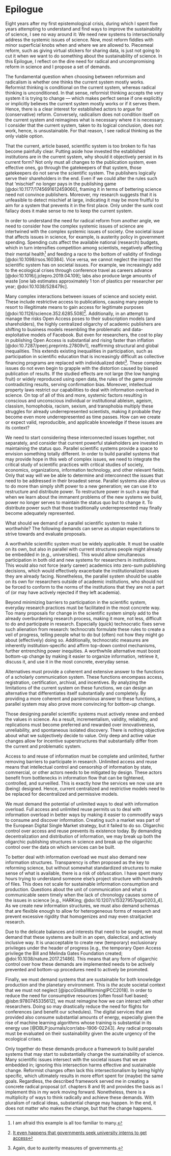 # Epilogue {-}

Eight years after my first epistemological crisis, during which I
spent five years attempting to understand and find ways to improve the
sustainability of science, I see no way around it: We need new systems
to intersectionally address the systemic issues of science. Now, most
reform fiddles with minor superficial knobs when and where we are
allowed to. Piecemeal reform, such as giving virtual stickers for
sharing data, is just not going to cut it when we want to do something
about the sustainability of science. In this Epilogue, I reflect on
the dire need for radical and uncompromising reform in science and I
propose a set of demands.

The fundamental question when choosing between reformism and
radicalism is whether one thinks the current system mostly
works. Reformist thinking is conditional on the current system,
whereas radical thinking is unconditioned. In that sense, reformist
thinking accepts the very system it is trying to change --- which
makes perfect sense if one explicitly or implicitly believes the
current system mostly works or if it serves them. Hence, there is a
clear interest for established actors to argue for (conservative)
reform. Conversely, radicalism does not condition itself on the
current system and reimagines what is necessary where it is
necessary. I consider that the current system, taken to its logical
conclusion, does not work, hence, is unsustainable. For that reason, I
see radical thinking as the only viable option.

That the current, article based, scientific system is too broken to
fix has become painfully clear. Putting aside how invested the
established institutions are in the current system, why should it
objectively persist in its current form? Not only must all changes to
the publication system, even effective ones, go through the
gatekeepers of that system, those gatekeepers do not serve the
scientific system. The publishers logically serve their
shareholders in the end. Even if we could alter the rules such that
'mischief' no longer pays in the publishing game
[@doi:10.1177/1745691612459060], framing it in terms of bettering
science need not convince publishers. Moreover, my research suggests
that it is unfeasible to detect mischief at large, indicating it may
be more fruitful to aim for a system that prevents it in the first
place. Only under the sunk cost fallacy does it make sense to me to
keep the current system.

In order to understand the need for radical reform from another angle,
we need to consider how the complex systemic issues of science are
intertwined with the complex systemic issues of society. One societal
issue that affects issues in science, for example, is austerity policy
in government spending. Spending cuts affect the available national
(research) budgets, which in turn intensifies competition among
scientists, negatively affecting their mental health^[I am afraid this
example is all too familiar to many.] and feeding a race to the bottom
of validity of findings [@doi:10.1098/rsos.160384]. Vice versa, we
cannot neglect the impact the scientific system has on societal
issues. For example, we increasingly add to the ecological crises
through conference travel as careers advance
[@doi:10.1016/j.jclepro.2019.04.109]; labs also produce large amounts
of waste [one lab estimates approximately 1 ton of plastics per
researcher per year; @doi:10.1038/528479c].

Many complex interactions between issues of science and society
exist. These include restrictive access to publications, causing many
people to resort to illegitimate means to gain access for legitimate
purposes [@doi:10.1126/science.352.6285.508]^[[It even happens that
governments seek university interns to get
access](https://therostrumblog.wordpress.com/2015/01/12/why-all-phd-students-should-do-a-policy-placement/)].
Additionally, in an attempt to manage the risks Open Access poses to
their subscription models (and shareholders), the highly centralized
oligarchy of academic publishers are shifting to business models
resembling the problematic and data-exploitative models of
Facebook. But even for researchers, the cost to play in publishing
Open Access is substantial and rising faster than inflation
[@doi:10.7287/peerj.preprints.27809v1], reaffirming structural and
global inequalities. This extends existing inequalities in
participation, such as participation in scientific education that is
increasingly difficult as collective financing programs are replaced
with individualized debt^[Again, due to austerity measures of
governments.]. These complex issues do not even begin to grapple with
the distortion caused by biased publication of results. If the studied
effects are not large (the low hanging fruit) or widely reproduced
using open data, the rules of the game promote contradicting results,
serving confirmation bias. Moreover, intellectual property laws
restrict our capabilities to deal with information overload in
science. On top of all of this and more, systemic factors resulting in
conscious and unconscious individual or institutional ableism, ageism,
classism, homophobia, racism, sexism, and transphobia multiply these
struggles for already underrepresented scientists, making it probable
they become even more underrepresented as time passes. How can we
create or expect valid, reproducible, and applicable knowledge if
these issues are its context?

We need to start considering these interconnected issues together, not
separately, and consider that current powerful stakeholders are
invested in maintaining the status quo. Parallel scientific systems
provide a space to envision something totally different. In order to
build parallel systems that may provide hope in this web of complex
issues, we need to integrate the critical study of scientific
practices with critical studies of society, economics, organizations,
information technology, and other relevant fields. Only that way will
we be able to determine and interconnect the issues that need to be
addressed in their broadest sense. Parallel systems also allow us to
do more than simply shift power to a new generation; we can use it to
restructure and distribute power. To restructure power in such a way
that when we learn about the immanent problems of the new systems we
build, power no longer serves to maintain the status quo but to change
it. To distribute power such that those traditionally underrepresented
may finally become adequately represented.

What should we demand of a parallel scientific system to make it
worthwhile? The following demands can serve as utopian expectations to
strive towards and evaluate proposals.

A worthwhile scientific system must be widely applicable. It must be
usable on its own, but also in parallel with current structures people
might already be embedded in (e.g., universities). This would allow
simultaneous participation in both old and new systems for researchers
in institutions. This would also not force (early career) academics
into zero-sum publishing decisions, which would effectively exacerbate
the institutionalized issues they are already facing. Nonetheless, the
parallel system should be usable on its own for researchers outside of
academic institutions, who should not be forced to conform to the
norms of the institutions that they are not a part of (or may have
actively rejected if they left academia).

Beyond minimizing barriers to participation in the scientific system,
everyday research practices must be facilitated in the most concrete
way. Too many proposals for change in the scientific system simply add
to the already overburdening research process, making it more, not
less, difficult to do and participate in research. Especially (quick)
technocratic fixes serve such alienation from research: technocrats
formulate these rules to create a veil of progress, telling people
what to do but (often) not how they might go about (effectively) doing
so. Additionally, technocratic measures are inherently
institution-specific and affirm top-down control mechanisms, further
entrenching power inequities. A worthwhile alternative must boost
bottom-up change by making it easier to organize information, retrieve
it, discuss it, and use it in the most concrete, everyday sense.

Alternatives must provide a coherent and extensive answer to the
functions of a scholarly communication system. These functions
encompass access, registration, certification, archival, and
incentives. By analyzing the limitations of the current system on
these functions, we can design an alternative that differentiates
itself substantially and completely. By providing a more coherent and
parsimonious answer to these functions, a parallel system may also
prove more convincing for bottom-up change.

Those designing parallel scientific systems must actively renew and
embed the values in science. As a result, incrementalism, validity,
reliability, and replications must become preferred and rewarded over
innovativeness, unreliability, and spontaneous isolated
discovery. There is nothing objective about what we subjectively
decide to value. Only deep and active value changes allow for
incentive superstructures that substantially differ from the current
and problematic system.

Access to and reuse of information must be complete and unlimited,
further removing barriers to participate in research. Unlimited
access and reuse means that intellectual control and censorship of
information by state, commercial, or other actors needs to be
mitigated by design. These actors benefit from bottlenecks in
information flow that can be tightened, controlled, and
surveilled. This is exactly how the services we now use are (being)
designed. Hence, current centralized and restrictive models need to be
replaced for decentralized and permissive models.

We must demand the potential of unlimited ways to deal with
information overload. Full access and unlimited reuse permits us to
deal with information overload in better ways by making it easier to
commodify ways to consume and discover information. Creating such a
market was part of the European Digital Single Market strategy, but it
failed to do so. Oligarchic control over access and reuse prevents its
existence today. By demanding decentralization and distribution of
information, we may break up both the oligarchic publishing structures
in science and break up the oligarchic control over the data on which
services can be built.

To better deal with information overload we must also demand new
information structures. Transparency is often proposed as the key to
reforming science, but without somewhat standardized structures to
make sense of what is available, there is a risk of obfuscation. I
have spent many hours trying to understand someone else's project
structure with hundreds of files. This does not scale for sustainable
information consumption and production. Questions about the unit of
communication and what is communicable seem timely when the lack of
chronology causes some of the issues in science [e.g., HARKing;
@doi:10.1207/s15327957pspr0203_4]. As we create new information
structures, we must also demand schemas that are flexible enough to
allow for heterogeneous forms of research and prevent excessive
rigidity that homogenizes and may even straitjacket research.

Due to the delicate balances and interests that need to be sought, we
must demand that these systems are built in an open, dialectical, and
actively inclusive way. It is unacceptable to create new (temporary)
exclusionary privileges under the header of progress [e.g., the
temporary Open Access privilege the Bill and Melinda Gates Foundation
created; @doi:10.1038/nature.2017.21486]. This means that any form of
oligarchic control over how these demands are implemented needs to be
actively prevented and bottom-up procedures need to actively be
promoted.

Finally, we must demand systems that are sustainable for both
knowledge production and the planetary environment. This is *the*
acute societal context that we must not neglect
[@ipccGlobalWarmingIPCC2018]. In order to reduce the need for
consumptive resources [often fossil fuel based; @isbn:9780745335612],
we must reimagine how we can interact with other researchers. Doing so
may drastically reduce the need for flights for conferences (and
benefit our schedules). The digital services that are provided also
consume substantial amounts of energy, especially given the rise of
machine learning algorithms whose training is substantial in its
energy use [@DBLP:journals/corr/abs-1906-02243]. Any radical proposals
must be evaluated on their sustainability given the acute urgency of
the ecological crises.

Only together do these demands produce a framework to build parallel
systems that may start to substantially change the sustainability of
science. Many scientific issues intersect with the societal issues
that we are embedded in; ignoring this intersection harms effective
and sustainable change. Reformist changes often lack this
intersectionalism by being highly specific, which ultimately results
in more effort spent for (maybe) the same goals. Regardless, the
described framework served me in creating a concrete radical proposal
(cf. chapters 8 and 9) and provides the basis as I implement this in
my work moving forward.  Nonetheless, there is a multiplicity of ways
to think radically and achieve these demands. With pluralism of
radical ideas, substantial change may happen. In the end, it does not
matter who makes the change, but that the change happens.
